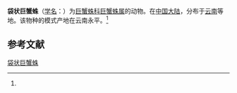 {{Speciesbox
| name = 袋状巨蟹蛛
| status = 
| status_system = 
| image = 
| genus = Heteropoda
| species = marsupia
| authority = (Wang, 1991)<ref name='id14455'>{{cite web| url =http://www.bioinfo.cn/db05/BjdwSpecies.php?action=view&id=14455| title =袋状巨蟹蛛| work =《中国动物物种编目数据库》| publisher =中国科学院微生物研究所| author =中国科学院动物研究所| accessdate =2009-04-28| deadurl =yes| archiveurl =https://web.archive.org/web/20160305004028/http://www.bioinfo.cn/db05/BjdwSpecies.php?action=view&id=14455| archivedate =2016-03-05| df =}}</ref>
}}

'''袋状巨蟹蛛'''（[[学名|学名]]：{{lang|la|''Heteropoda marsupia''}}）为[[巨蟹蛛科|巨蟹蛛科]][[巨蟹蛛属|巨蟹蛛属]]的动物。在[[中国大陆|中国大陆]]，分布于[[云南|云南]]等地。该物种的模式产地在云南永平。<ref name='id14455'/>

== 参考文献 ==
{{reflist}}

{{Wikispecies|Heteropoda marsupia}}

[[Category:巨蟹蛛属|袋状巨蟹蛛]]


{{蜘蛛小作品}}